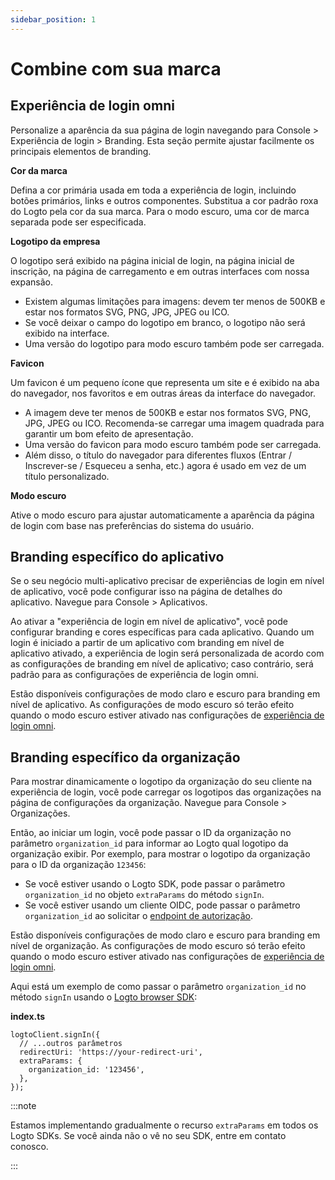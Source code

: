 ```yaml
---
sidebar_position: 1
---
```


# Combine com sua marca

## Experiência de login omni

Personalize a aparência da sua página de login navegando para <CloudLink to="/sign-in-experience/branding">Console > Experiência de login > Branding</CloudLink>. Esta seção permite ajustar facilmente os principais elementos de branding.

**Cor da marca**

Defina a cor primária usada em toda a experiência de login, incluindo botões primários, links e outros componentes. Substitua a cor padrão roxa do Logto pela cor da sua marca. Para o modo escuro, uma cor de marca separada pode ser especificada.

**Logotipo da empresa**

O logotipo será exibido na página inicial de login, na página inicial de inscrição, na página de carregamento e em outras interfaces com nossa expansão.

- Existem algumas limitações para imagens: devem ter menos de 500KB e estar nos formatos SVG, PNG, JPG, JPEG ou ICO.
- Se você deixar o campo do logotipo em branco, o logotipo não será exibido na interface.
- Uma versão do logotipo para modo escuro também pode ser carregada.

**Favicon**

Um favicon é um pequeno ícone que representa um site e é exibido na aba do navegador, nos favoritos e em outras áreas da interface do navegador.

- A imagem deve ter menos de 500KB e estar nos formatos SVG, PNG, JPG, JPEG ou ICO. Recomenda-se carregar uma imagem quadrada para garantir um bom efeito de apresentação.
- Uma versão do favicon para modo escuro também pode ser carregada.
- Além disso, o título do navegador para diferentes fluxos (Entrar / Inscrever-se / Esqueceu a senha, etc.) agora é usado em vez de um título personalizado.

**Modo escuro**

Ative o modo escuro para ajustar automaticamente a aparência da página de login com base nas preferências do sistema do usuário.

## Branding específico do aplicativo

Se o seu negócio multi-aplicativo precisar de experiências de login em nível de aplicativo, você pode configurar isso na página de detalhes do aplicativo. Navegue para <CloudLink to="/applications">Console > Aplicativos</CloudLink>.

Ao ativar a "experiência de login em nível de aplicativo", você pode configurar branding e cores específicas para cada aplicativo. Quando um login é iniciado a partir de um aplicativo com branding em nível de aplicativo ativado, a experiência de login será personalizada de acordo com as configurações de branding em nível de aplicativo; caso contrário, será padrão para as configurações de experiência de login omni.

Estão disponíveis configurações de modo claro e escuro para branding em nível de aplicativo. As configurações de modo escuro só terão efeito quando o modo escuro estiver ativado nas configurações de [experiência de login omni](#omni-sign-in-experience).

## Branding específico da organização

Para mostrar dinamicamente o logotipo da organização do seu cliente na experiência de login, você pode carregar os logotipos das organizações na página de configurações da organização. Navegue para <CloudLink to="/organizations">Console > Organizações</CloudLink>.

Então, ao iniciar um login, você pode passar o ID da organização no parâmetro `organization_id` para informar ao Logto qual logotipo da organização exibir. Por exemplo, para mostrar o logotipo da organização para o ID da organização `123456`:

- Se você estiver usando o Logto SDK, pode passar o parâmetro `organization_id` no objeto `extraParams` do método `signIn`.
- Se você estiver usando um cliente OIDC, pode passar o parâmetro `organization_id` ao solicitar o [endpoint de autorização](https://openid.net/specs/openid-connect-core-1_0.html#AuthorizationEndpoint).

Estão disponíveis configurações de modo claro e escuro para branding em nível de organização. As configurações de modo escuro só terão efeito quando o modo escuro estiver ativado nas configurações de [experiência de login omni](#omni-sign-in-experience).

Aqui está um exemplo de como passar o parâmetro `organization_id` no método `signIn` usando o [Logto browser SDK](/quick-starts/vanilla-js/#implement-sign-in-and-sign-out):

**index.ts**

```tsx
logtoClient.signIn({
  // ...outros parâmetros
  redirectUri: 'https://your-redirect-uri',
  extraParams: {
    organization_id: '123456',
  },
});
```

:::note

Estamos implementando gradualmente o recurso `extraParams` em todos os Logto SDKs. Se você ainda não o vê no seu SDK, entre em contato conosco.

:::
